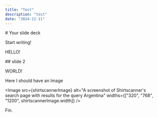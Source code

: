 ```yaml
---
title: "Test"
description: "test"
date: "2024-12-11"
---
```


<section>
# Your slide deck

Start writing!

HELLO!

</section>

<section>
## slide 2

WORLD!

</section>

<section>
Here I should have an Image

<Image
  src={shirtscannerImage}
  alt="A screenshot of Shirtscanner's search page with results for the query Argentina"
  widths={["320", "768", "1200", shirtscannerImage.width]}
/>
</section>
<section>
Fin.
</section>